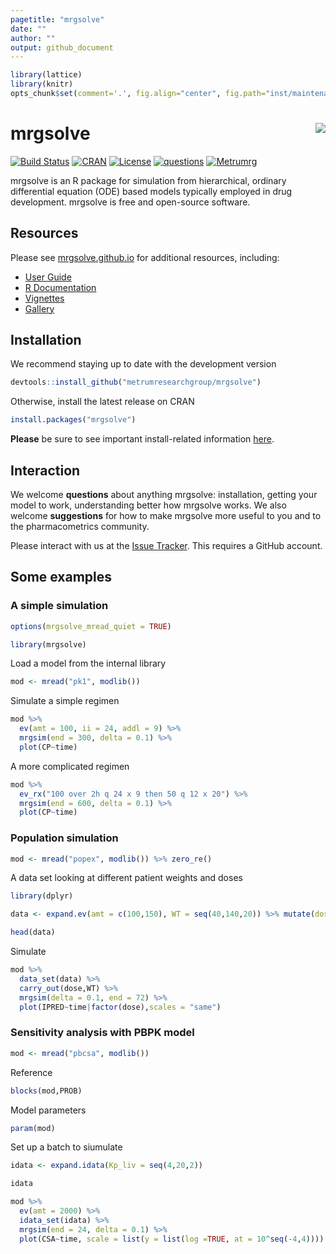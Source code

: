 ```yaml
---
pagetitle: "mrgsolve"
date: ""
author: ""
output: github_document
---
```



```r
library(lattice)
library(knitr)
opts_chunk$set(comment='.', fig.align="center", fig.path="inst/maintenance/img/README-")
```

# mrgsolve <img align="right" src = "inst/maintenance/img/mrgsolve_sticker_812418_1.png">

[![Build Status](https://travis-ci.org/metrumresearchgroup/mrgsolve.svg?branch=master)](https://travis-ci.org/metrumresearchgroup/mrgsolve)
[![CRAN](http://www.r-pkg.org/badges/version/mrgsolve)](https://cran.r-project.org/package=mrgsolve)
[![License](http://img.shields.io/badge/license-GPL%20%28%3E=%202%29-brightgreen.svg?style=flat)](http://www.gnu.org/licenses/gpl-2.0.html)
[![questions](https://img.shields.io/badge/ask_for-Help-brightgreen.svg)](https://github.com/metrumresearchgroup/mrgsolve/issues)
[![Metrumrg](https://img.shields.io/badge/contact-MetrumRG-brightgreen.svg)](http://metrumrg.com)



mrgsolve is an R package for simulation from hierarchical, ordinary differential
equation (ODE) based models typically employed in drug development.  mrgsolve
is free and open-source software.  


## Resources
Please see [mrgsolve.github.io](https://mrgsolve.github.io) for additional
resources, including:

- [User Guide](https://mrgsolve.github.io/user_guide)
- [R Documentation](https://mrgsolve.github.io/docs)
- [Vignettes](https://mrgsolve.github.io/vignettes) 
- [Gallery](https://github.com/mrgsolve/gallery) 


## Installation

We recommend staying up to date with the development version
```r
devtools::install_github("metrumresearchgroup/mrgsolve")
```

Otherwise, install the latest release on CRAN
```r
install.packages("mrgsolve")
```

__Please__ be sure to see important install-related information 
[here](https://github.com/metrumresearchgroup/mrgsolve/wiki/mrgsolve-Installation).

## Interaction

We welcome __questions__ about anything mrgsolve: installation, getting your 
model to work, understanding better how mrgsolve works. We also welcome __suggestions__ 
for how to make mrgsolve more useful to you and to the pharmacometrics community. 

Please interact with us at the [Issue Tracker](https://github.com/metrumresearchgroup/mrgsolve/issues). 
This requires a GitHub account. 


## Some examples

### A simple simulation
```r
options(mrgsolve_mread_quiet = TRUE)
```


```r
library(mrgsolve)
```

Load a model from the internal library
```r
mod <- mread("pk1", modlib())
```

Simulate a simple regimen
```r
mod %>% 
  ev(amt = 100, ii = 24, addl = 9) %>%
  mrgsim(end = 300, delta = 0.1) %>% 
  plot(CP~time)
```


A more complicated regimen

```r
mod %>% 
  ev_rx("100 over 2h q 24 x 9 then 50 q 12 x 20") %>%
  mrgsim(end = 600, delta = 0.1) %>% 
  plot(CP~time)
```


### Population simulation

```r
mod <- mread("popex", modlib()) %>% zero_re()
```


A data set looking at different patient weights and doses

```r
library(dplyr)

data <- expand.ev(amt = c(100,150), WT = seq(40,140,20)) %>% mutate(dose = amt)

head(data)
```

Simulate
```r
mod %>% 
  data_set(data) %>% 
  carry_out(dose,WT) %>%
  mrgsim(delta = 0.1, end = 72) %>% 
  plot(IPRED~time|factor(dose),scales = "same")
```


### Sensitivity analysis with PBPK model

```r
mod <- mread("pbcsa", modlib())
```

Reference

```r
blocks(mod,PROB)
```

Model parameters

```r
param(mod)
```


Set up a  batch to siumulate
```r
idata <- expand.idata(Kp_liv = seq(4,20,2))

idata
```


```r
mod %>% 
  ev(amt = 2000) %>% 
  idata_set(idata) %>%
  mrgsim(end = 24, delta = 0.1) %>%
  plot(CSA~time, scale = list(y = list(log =TRUE, at = 10^seq(-4,4))))
```


